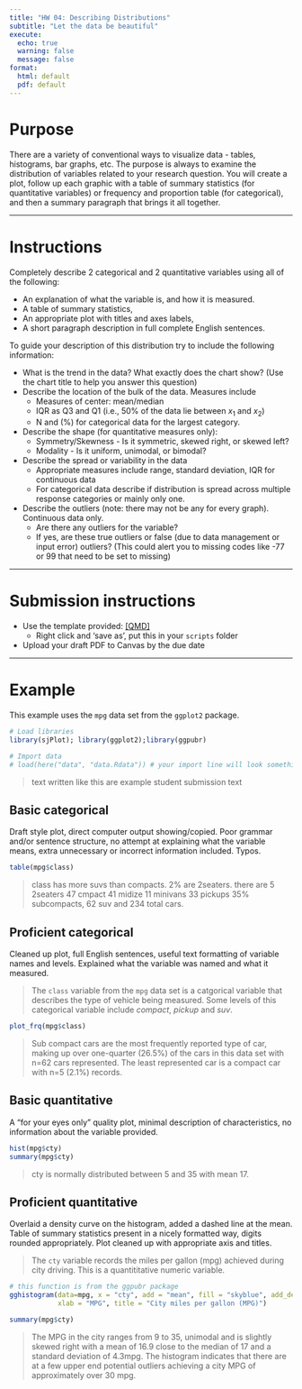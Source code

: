 ```yaml
---
title: "HW 04: Describing Distributions"
subtitle: "Let the data be beautiful"
execute:
  echo: true
  warning: false
  message: false
format:
  html: default
  pdf: default
---
```


# Purpose

There are a variety of conventional ways to visualize data - tables, histograms, bar graphs, etc. The purpose is always to examine the distribution of variables related to your research question. You will create a plot, follow up each graphic with a table of summary statistics (for quantitative variables) or frequency and proportion table (for categorical), and then a summary paragraph that brings it all together. 

----

# Instructions 


Completely describe 2 categorical and 2 quantitative variables using all of the following: 

* An explanation of what the variable is, and how it is measured. 
* A table of summary statistics,
* An appropriate plot with titles and axes labels, 
* A short paragraph description in full complete English sentences. 
    
    
To guide your description of this distribution try to include the following information:

* What is the trend in the data? What exactly does the chart show? (Use the chart title to help you answer this question)
* Describe the location of the bulk of the data. Measures include
    - Measures of center: mean/median
    - IQR as Q3 and Q1 (i.e., 50% of the data lie between $x_{1}$ and $x_{2}$)
    - N and (%) for categorical data for the largest category. 
* Describe the shape (for quantitative measures only):
    - Symmetry/Skewness - Is it symmetric, skewed right, or skewed left?
    - Modality - Is it uniform, unimodal, or bimodal?       
* Describe the spread or variability in the data
    - Appropriate measures include range, standard deviation, IQR for continuous data
    - For categorical data describe if distribution is spread across multiple response categories or mainly only one.
* Describe the outliers (note: there may not be any for every graph). Continuous data only.
    - Are there any outliers for the variable?
    - If yes, are these true outliers or false (due to data management or input error) outliers? 
    (This could alert you to missing codes like -77 or 99 that need to be set to missing)

----

# Submission instructions

* Use the template provided: [[QMD]](_templates/hw04_describing_distributions_template.qmd)
  - Right click and 'save as', put this in your `scripts` folder
* Upload your draft PDF to Canvas by the due date



----

\newpage 

# Example
This example uses the `mpg` data set from the `ggplot2` package.
```r
# Load libraries
library(sjPlot); library(ggplot2);library(ggpubr)

# Import data
# load(here("data", "data.Rdata")) # your import line will look something like this
```

> text written like this are example student submission text

## Basic categorical
Draft style plot, direct computer output showing/copied. Poor grammar and/or sentence structure, no attempt at explaining what the variable means, extra unnecessary or incorrect information included. Typos. 

```r
table(mpg$class)
```

> class has more suvs than compacts. 2% are 2seaters. there are 5 2seaters 47 cmpact 41 midize 11 minivans 33 pickups 35% subcompacts, 62 suv and 234 total cars. 

## Proficient categorical
Cleaned up plot, full English sentences, useful text formatting of variable names and levels. Explained what the variable was named and what it measured. 

> The `class` variable from the `mpg` data set is a catgorical variable that describes the type of vehicle being measured. Some levels of this categorical variable include _compact_, _pickup_ and _suv_. 

```r
plot_frq(mpg$class)
```

> Sub compact cars are the most frequently reported type of car, making up over one-quarter (26.5%) of the cars in this data set with n=62 cars represented. The least represented car is a compact car with n=5 (2.1%) records. 

\newpage

## Basic quantitative 
A "for your eyes only" quality plot, minimal description of characteristics, no information about the variable provided. 

```r
hist(mpg$cty)
summary(mpg$cty)
```

> cty is normally distributed between 5 and 35 with mean 17.

## Proficient quantitative
Overlaid a density curve on the histogram, added a dashed line at the mean. Table of summary statistics present in a nicely formatted way, digits rounded appropriately. Plot cleaned up with appropriate axis and titles.  

> The `cty` variable records the miles per gallon (mpg) achieved during city driving. This is a quantititative numeric variable. 

```r
# this function is from the ggpubr package
gghistogram(data=mpg, x = "cty", add = "mean", fill = "skyblue", add_density = TRUE, 
            xlab = "MPG", title = "City miles per gallon (MPG)")

summary(mpg$cty)
```

> The MPG in the city ranges from 9 to 35, unimodal and is slightly skewed right with a mean of 16.9 close to the median of 17 and a standard deviation of 4.3mpg. The histogram indicates that there are at a few upper end potential outliers achieving a city MPG of approximately over 30 mpg. 

    